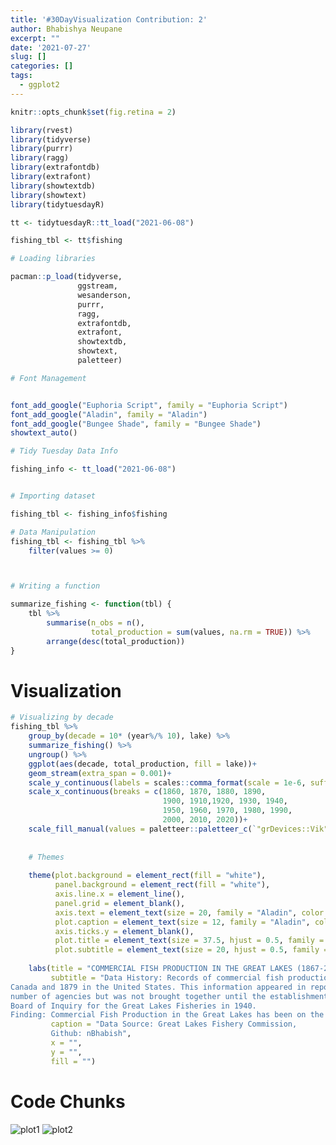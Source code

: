 ```yaml
---
title: '#30DayVisualization Contribution: 2'
author: Bhabishya Neupane
excerpt: ""
date: '2021-07-27'
slug: []
categories: []
tags:
  - ggplot2
---
```

```r
knitr::opts_chunk$set(fig.retina = 2)
```

```r
library(rvest)
library(tidyverse)
library(purrr)
library(ragg)
library(extrafontdb)
library(extrafont)
library(showtextdb)
library(showtext)
library(tidytuesdayR)
```


```r
tt <- tidytuesdayR::tt_load("2021-06-08")

fishing_tbl <- tt$fishing
```

```r
# Loading libraries

pacman::p_load(tidyverse,
               ggstream,
               wesanderson,
               purrr,
               ragg,
               extrafontdb,
               extrafont,
               showtextdb,
               showtext, 
               paletteer)

# Font Management


font_add_google("Euphoria Script", family = "Euphoria Script")
font_add_google("Aladin", family = "Aladin")
font_add_google("Bungee Shade", family = "Bungee Shade")
showtext_auto()

# Tidy Tuesday Data Info

fishing_info <- tt_load("2021-06-08")


# Importing dataset

fishing_tbl <- fishing_info$fishing

# Data Manipulation 
fishing_tbl <- fishing_tbl %>% 
    filter(values >= 0)



# Writing a function

summarize_fishing <- function(tbl) {
    tbl %>% 
        summarise(n_obs = n(),
                  total_production = sum(values, na.rm = TRUE)) %>% 
        arrange(desc(total_production))
}

```


# Visualization

```r
# Visualizing by decade
fishing_tbl %>% 
    group_by(decade = 10* (year%/% 10), lake) %>% 
    summarize_fishing() %>% 
    ungroup() %>% 
    ggplot(aes(decade, total_production, fill = lake))+
    geom_stream(extra_span = 0.001)+
    scale_y_continuous(labels = scales::comma_format(scale = 1e-6, suffix = "M"))+
    scale_x_continuous(breaks = c(1860, 1870, 1880, 1890,
                                  1900, 1910,1920, 1930, 1940,
                                  1950, 1960, 1970, 1980, 1990,
                                  2000, 2010, 2020))+
    scale_fill_manual(values = paletteer::paletteer_c(`"grDevices::Vik"`, n = 6))+
    
    
    # Themes
    
    theme(plot.background = element_rect(fill = "white"),
          panel.background = element_rect(fill = "white"),
          axis.line.x = element_line(),
          panel.grid = element_blank(),
          axis.text = element_text(size = 20, family = "Aladin", color = "#7B3F00"),
          plot.caption = element_text(size = 12, family = "Aladin", color = "#7B3F00"),
          axis.ticks.y = element_blank(),
          plot.title = element_text(size = 37.5, hjust = 0.5, family = "Aladin", colour = "#7B3F00"),
          plot.subtitle = element_text(size = 20, hjust = 0.5, family = "Aladin", color = "#7B3F00"))+
    
    labs(title = "COMMERCIAL FISH PRODUCTION IN THE GREAT LAKES (1867-2015) BY DECADES",
         subtitle = "Data History: Records of commercial fish production in the Great Lakes were collected as early as 1867 in
Canada and 1879 in the United States. This information appeared in reports and records of a
number of agencies but was not brought together until the establishment of the International
Board of Inquiry for the Great Lakes Fisheries in 1940.
Finding: Commercial Fish Production in the Great Lakes has been on the decline since 1970.",
         caption = "Data Source: Great Lakes Fishery Commission,
         Github: nBhabish",
         x = "",
         y = "", 
         fill = "")

```


# Code Chunks

![plot1](plot1.png)
![plot2](plot2.png)

